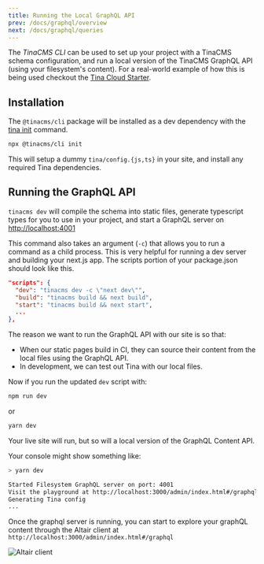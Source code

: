 ```yaml
---
title: Running the Local GraphQL API
prev: /docs/graphql/overview
next: /docs/graphql/queries
---
```


The *TinaCMS CLI* can be used to set up your project with a TinaCMS schema configuration, and run a local version of the TinaCMS GraphQL API (using your filesystem's content). For a real-world example of how this is being used checkout the [Tina Cloud Starter](https://github.com/tinacms/tina-cloud-starter).

## Installation

The `@tinacms/cli` package will be installed as a dev dependency with the [tina init](/docs/setup-overview/#manual-setup-on-an-existing-site) command.

```bash
npx @tinacms/cli init
```

This will setup a dummy `tina/config.{js,ts}` in your site, and install any required Tina dependencies.

## Running the GraphQL API

`tinacms dev` will compile the schema into static files, generate typescript types for you to use in your project, and start a GraphQL server on [http://localhost:4001](http://localhost:4001)

This command also takes an argument (`-c`) that allows you to run a command as a child process. This is very helpful for running a dev server and building your next.js app. The scripts portion of your package.json should look like this.

```json
"scripts": {
  "dev": "tinacms dev -c \"next dev\"",
  "build": "tinacms build && next build",
  "start": "tinacms build && next start",
  ...
},
```

The reason we want to run the GraphQL API with our site is so that:

* When our static pages build in CI, they can source their content from the local files using the GraphQL API.
* In development, we can test out Tina with our local files.

Now if you run the updated `dev` script with:

```bash
npm run dev
```

or

```bash
yarn dev
```

Your live site will run, but so will a local version of the GraphQL Content API.

Your console might show something like:

```sh
> yarn dev

Started Filesystem GraphQL server on port: 4001
Visit the playground at http://localhost:3000/admin/index.html#/graphql
Generating Tina config
...
```

Once the graphql server is running, you can start to explore your graphQL content through the Altair client at `http://localhost:3000/admin/index.html#/graphql`

![Altair client](https://res.cloudinary.com/forestry-demo/image/upload/v1645712822/tina-io/docs/altair_doc.gif)
